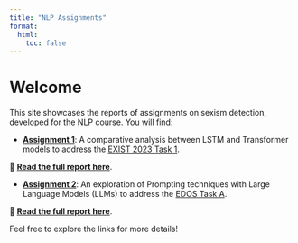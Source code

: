 ```yaml
---
title: "NLP Assignments"
format:
  html:
    toc: false
---
```


# Welcome

This site showcases the reports of assignments on sexism detection, developed for the NLP course. You will find:

- **[Assignment 1](assignment_1/assignment_1.html)**: A comparative analysis between LSTM and Transformer models to address the [EXIST 2023 Task 1](https://nlp.uned.es/exist2023/).  

🔗 **[Read the full report here](assignment_1/assignment_1.pdf)**.

- **[Assignment 2](assignment_2/assignment_2.html)**: An exploration of Prompting techniques with Large Language Models (LLMs) to address the [EDOS Task A](https://github.com/rewire-online/edos).  

🔗 **[Read the full report here](assignment_2/assignment_2.pdf)**.

Feel free to explore the links for more details!

